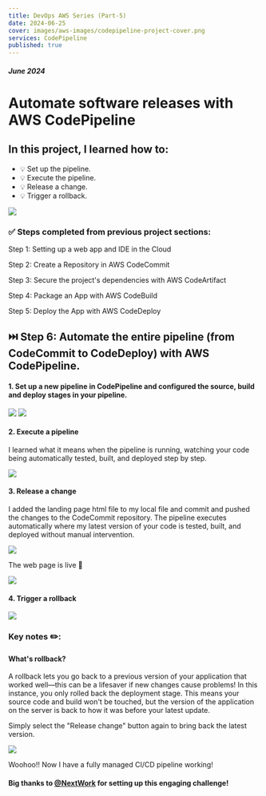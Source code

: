 ```yaml
---
title: DevOps AWS Series (Part-5)
date: 2024-06-25
cover: images/aws-images/codepipeline-project-cover.png
services: CodePipeline
published: true
---
```


##### June 2024

# Automate software releases with AWS CodePipeline

## In this project, I learned how to:

-   💡 Set up the pipeline.
-   💡 Execute the pipeline.
-   💡 Release a change.
-   💡 Trigger a rollback.

<img src="https://tech-portfolio-images.s3.ap-southeast-2.amazonaws.com/aws-codedeploy-images/deploy-flow.png" />

### ✅ Steps completed from previous project sections:

Step 1: Setting up a web app and IDE in the Cloud

Step 2: Create a Repository in AWS CodeCommit

Step 3: Secure the project's dependencies with AWS CodeArtifact

Step 4: Package an App with AWS CodeBuild

Step 5: Deploy the App with AWS CodeDeploy

## ⏭️ Step 6: Automate the entire pipeline (from CodeCommit to CodeDeploy) with AWS CodePipeline.

#### 1. Set up a new pipeline in CodePipeline and configured the source, build and deploy stages in your pipeline.

<img src="https://tech-portfolio-images.s3.ap-southeast-2.amazonaws.com/aws-codepipeline-images/source-stage.png" />

<img src="https://tech-portfolio-images.s3.ap-southeast-2.amazonaws.com/aws-codepipeline-images/build-stage.png" />

#### 2. Execute a pipeline

I learned what it means when the pipeline is running, watching your code being automatically tested, built, and deployed step by step.

<img src="https://tech-portfolio-images.s3.ap-southeast-2.amazonaws.com/aws-codepipeline-images/run-pipeline.png" />

#### 3. Release a change

I added the landing page html file to my local file and commit and pushed the changes to the CodeCommit repository. The pipeline executes automatically where my latest version of your code is tested, built, and deployed without manual intervention.

<img src="https://tech-portfolio-images.s3.ap-southeast-2.amazonaws.com/aws-codepipeline-images/release-change.png" />

The web page is live 🎉

<img src="https://tech-portfolio-images.s3.ap-southeast-2.amazonaws.com/aws-codedeploy-images/host-live.png" />

#### 4. Trigger a rollback

<img src="https://tech-portfolio-images.s3.ap-southeast-2.amazonaws.com/aws-codepipeline-images/roll-back.png" />

<HighlightBlock color="#f9e4ff">
    <h3>Key notes ✏️:</h3>
    <h4>What's rollback?</h4>
    <span>
        A rollback lets you go back to a previous version of your application
        that worked well—this can be a lifesaver if new changes cause problems!
        In this instance, you only rolled back the deployment stage. This means
        your source code and build won't be touched, but the version of the
        application on the server is back to how it was before your latest
        update.
    </span>
</HighlightBlock>

Simply select the "Release change" button again to bring back the latest version.

<img src="https://tech-portfolio-images.s3.ap-southeast-2.amazonaws.com/aws-codepipeline-images/release-change-button.png" />

Woohoo!! Now I have a fully managed CI/CD pipeline working!

#### Big thanks to [@NextWork](https://www.nextwork.org/) for setting up this engaging challenge!
